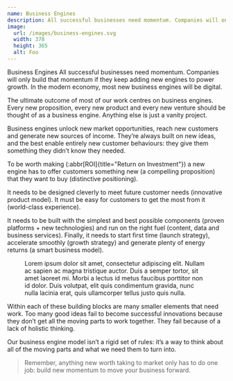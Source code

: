 ```yaml
---
name: Business Engines
description: All successful businesses need momentum. Companies will only build that momentum if they keep adding new engines to power growth. In the modern economy, most new business engines will be digital.
image:
  url: /images/business-engines.svg
  width: 378
  height: 365
  alt: Foo
---
```




<Article>
<p class="lead"><span class="text-lime">Business Engines</span> All successful businesses need momentum. Companies will only build that momentum if they keep adding new engines to power growth. In the modern economy, most new business engines will be digital.</p>

The ultimate outcome of most of our work centres on business engines. Every new proposition, every new product and every new venture should be thought of as a business engine. Anything else is just a vanity project.

Business engines unlock new market opportunities, reach new customers and generate new sources of income. They’re always built on new ideas, and the best enable entirely new customer behaviours: they give them something they didn’t know they needed.

To be worth making (:abbr[ROI]{title="Return on Investment"}) a new engine has to offer customers something new (a compelling proposition) that they want to buy (distinctive positioning).

It needs to be designed cleverly to meet future customer needs (innovative product model). It must be easy for customers to get the most from it (world-class experience).

It needs to be built with the simplest and best possible components (proven platforms + new technologies) and run on the right fuel (content, data and business services). Finally, it needs to start first time (launch strategy), accelerate smoothly (growth strategy) and generate plenty of energy returns (a smart business model).

<Figure src={frontmatter.image.url}>Lorem ipsum dolor sit amet, consectetur adipiscing elit. Nullam ac sapien ac magna tristique auctor. Duis a semper tortor, sit amet laoreet mi. Morbi a lectus id metus faucibus porttitor non id dolor. Duis volutpat, elit quis condimentum gravida, nunc nulla lacinia erat, quis ullamcorper tellus justo quis nulla.</Figure>

<PromoGroup name="Read" icon="article">
</PromoGroup>

<PromoGroup name="Listen" icon="listen">
</PromoGroup>

<PromoGroup name="Watch" icon="watch">
</PromoGroup>

Within each of these building blocks are many smaller elements that need work. Too many good ideas fail to become successful innovations because they don’t get all the moving parts to work together. They fail because of a lack of holistic thinking.

Our business engine model isn’t a rigid set of rules: it’s a way to think about all of the moving parts and what we need them to turn into.

> Remember, anything new worth taking to market only has to do one job: build new momentum to move your business forward.

</Article>
